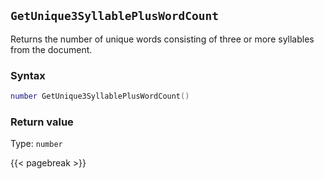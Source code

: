 ## `GetUnique3SyllablePlusWordCount`

Returns the number of unique words consisting of three or more syllables from the document.

### Syntax {-}

``` .lua
number GetUnique3SyllablePlusWordCount()
```


### Return value {-}

Type: `number`


{{< pagebreak >}}